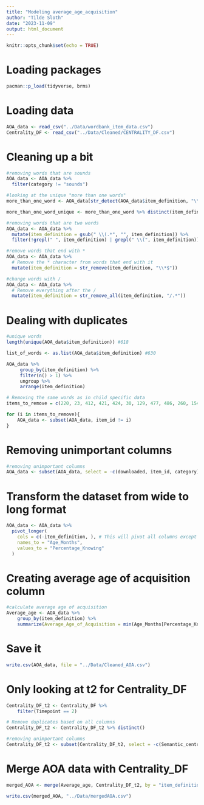 ```yaml
---
title: "Modeling average_age_acquisition"
author: "Tilde Sloth"
date: "2023-11-09"
output: html_document
---
```


```r
knitr::opts_chunk$set(echo = TRUE)
```

# Loading packages      
```r
pacman::p_load(tidyverse, brms)
```

# Loading data
```r
AOA_data <- read_csv("../Data/wordbank_item_data.csv")
Centrality_DF <- read_csv("../Data/Cleaned/CENTRALITY_DF.csv")
```


# Cleaning up a bit
```r
#removing words that are sounds
AOA_data <- AOA_data %>%
  filter(category != "sounds")

#looking at the unique "more than one words"
more_than_one_word <- AOA_data[str_detect(AOA_data$item_definition, "\\s+"), ]

more_than_one_word_unique <- more_than_one_word %>% distinct(item_definition)

#removing words that are two words
AOA_data <- AOA_data %>%
  mutate(item_definition = gsub(" \\(.*", "", item_definition)) %>%
  filter(!grepl(" ", item_definition) | grepl(" \\(", item_definition))

#remove words that end with *
AOA_data <- AOA_data %>% 
  # Remove the * character from words that end with it
  mutate(item_definition = str_remove(item_definition, "\\*$"))

#change words with /
AOA_data <- AOA_data %>%
  # Remove everything after the /
  mutate(item_definition = str_remove_all(item_definition, "/.*"))
```

# Dealing with duplicates
```r
#unique words
length(unique(AOA_data$item_definition)) #618

list_of_words <- as.list(AOA_data$item_definition) #630

AOA_data %>% 
     group_by(item_definition) %>% 
     filter(n() > 1) %>% 
     ungroup %>% 
     arrange(item_definition)

# Removing the same words as in child_specific data
items_to_remove = c(220, 23, 412, 421, 424, 30, 129, 477, 486, 260, 154, 502)

for (i in items_to_remove){
    AOA_data <- subset(AOA_data, item_id != i)
}

```

# Removing unimportant columns
```r
#removing unimportant columns
AOA_data <- subset(AOA_data, select = -c(downloaded, item_id, category))
```

# Transform the dataset from wide to long format
```r
AOA_data <- AOA_data %>%
  pivot_longer(
    cols = c(-item_definition, ), # This will pivot all columns except for item_definition
    names_to = "Age_Months",
    values_to = "Percentage_Knowing"
  )
```

# Creating average age of acquisition column
```r
#calculate average age of acquisition
Average_age <- AOA_data %>% 
    group_by(item_definition) %>% 
    summarize(Average_Age_of_Acquisition = min(Age_Months[Percentage_Knowing > 0.5], na.rm = TRUE))

```


# Save it
```r
write.csv(AOA_data, file = "../Data/Cleaned_AOA.csv")
```

# Only looking at t2 for Centrality_DF
```r
Centrality_DF_t2 <- Centrality_DF %>% 
    filter(Timepoint == 2)

# Remove duplicates based on all columns
Centrality_DF_t2 <- Centrality_DF_t2 %>% distinct()

#removing unimportant columns
Centrality_DF_t2 <- subset(Centrality_DF_t2, select = -c(Semantic_centrality, Phonological_centrality, Word_length_centrality, birth_order, caregiver_education, sex))

```


# Merge AOA data with Centrality_DF
```r
merged_AOA <- merge(Average_age, Centrality_DF_t2, by = "item_definition")

write.csv(merged_AOA, "../Data/mergedAOA.csv")
```


